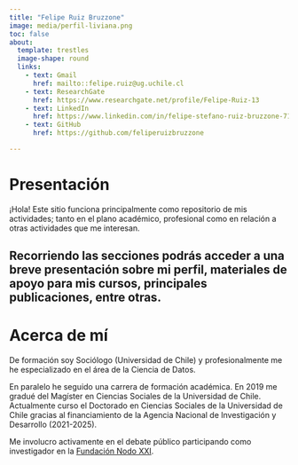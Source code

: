 ```yaml
---
title: "Felipe Ruiz Bruzzone"
image: media/perfil-liviana.png
toc: false
about:
  template: trestles
  image-shape: round
  links:
    - text: Gmail
      href: mailto::felipe.ruiz@ug.uchile.cl
    - text: ResearchGate
      href: https://www.researchgate.net/profile/Felipe-Ruiz-13     
    - text: LinkedIn
      href: https://www.linkedin.com/in/felipe-stefano-ruiz-bruzzone-71b068169/
    - text: GitHub
      href: https://github.com/feliperuizbruzzone

---
```

# Presentación

¡Hola! Este sitio funciona principalmente como repositorio de mis actividades; tanto en el plano académico, profesional como en relación a otras actividades que me interesan. 

Recorriendo las secciones podrás acceder a una breve presentación sobre mi perfil, materiales de apoyo para mis cursos, principales publicaciones, entre otras.
---
# Acerca de mí
De formación soy Sociólogo (Universidad de Chile) y profesionalmente me he especializado en el área de la Ciencia de Datos.

En paralelo he seguido una carrera de formación académica. En 2019 me gradué del Magíster en Ciencias Sociales de la Universidad de Chile. Actualmente curso el Doctorado en Ciencias Sociales de la Universidad de Chile gracias al financiamiento de la Agencia Nacional de Investigación y Desarrollo (2021-2025). 

Me involucro activamente en el debate público participando como investigador en la [Fundación Nodo XXI](https://www.nodoxxi.cl/).